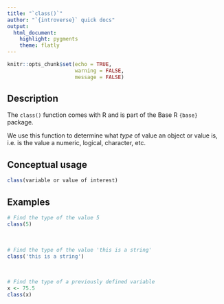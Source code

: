 ```yaml
---
title: "`class()`"
author: "`{introverse}` quick docs"
output: 
  html_document:
    highlight: pygments
    theme: flatly
---
```



```r
knitr::opts_chunk$set(echo = TRUE, 
                      warning = FALSE, 
                      message = FALSE)
```


## Description

The `class()` function comes with R and is part of the Base R `{base}` package.
  
We use this function to determine what _type_ of value an object or value is, i.e. is the value a numeric, logical, character, etc.

## Conceptual usage 

```r
class(variable or value of interest)
```

## Examples


```r
# Find the type of the value 5
class(5)
```

<br>

```r
# Find the type of the value 'this is a string'
class('this is a string')
```

<br>

```r
# Find the type of a previously defined variable
x <- 75.5
class(x)
```

